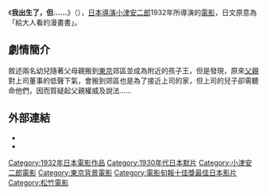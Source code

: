 {{Unreferenced|time=2022-03-02T23:59:59+00:00}}
{{Infobox film
| name               = 我出生了，但……
| image              = <!-- 檔案不存在 I Was Born, But... poster.jpg -->
| writer             = [[伏見晁|伏見晁]]<br />[[小津安二郎|小津安二郎]]
| director           = [[小津安二郎|小津安二郎]]
| starring           = [[齋藤達雄|齋藤達雄]]<br />[[吉川滿子|吉川滿子]]<br />[[菅原秀雄|菅原秀雄]]<br />[[突貫小僧|突貫小僧]]<br />[[坂本武|坂本武]]<br />[[早見照代|早見照代]]<br />[[西村青兒|西村青兒]]<br />[[小藤田正一|小藤田正一]]<br />[[加藤清一|加藤清一]]
| distributor        = [[松竹|松竹]]
| released           = {{Film date|1932|6|3}}
| cinematography = {{link-ja|茂原英雄}}
| runtime            = 100分鐘
| language           = [[默片|默片]] （[[日文|日文]]字幕）
| country            = 日本
}}

《'''我出生了，但……'''》（{{lang-ja|'''大人の見る繪本 生れてはみたけれど'''}}），[[日本|日本]][[導演|導演]][[小津安二郎|小津安二郎]]1932年所導演的[[電影|電影]]，日文原意為「給大人看的漫畫書」。

==劇情簡介==
敘述兩名幼兒隨著父母親搬到[[東京|東京]]郊區並成為附近的孩子王，但是發現，原來[[父親|父親]]對上司董事的低聲下氣，會搬到郊區也是為了接近上司的家，但上司的兒子卻需聽命他們，因而質疑起父親權威及說法……

==外部連結==
* {{imdb title|id=0023634|title=I Was Born, But...}}
* {{Amg movie|139534|I Was Born But...}}

{{小津安二郎|state=expanded}}
{{電影旬報十佳獎最佳日本影片}}
{{DEFAULTSORT:Otona no Miru Ehon Umarete wa Mita Keredo}}
[[Category:1932年日本電影作品|Category:1932年日本電影作品]]
[[Category:1930年代日本默片|Category:1930年代日本默片]]
[[Category:小津安二郎電影|Category:小津安二郎電影]]
[[Category:東京背景電影|Category:東京背景電影]]
[[Category:電影旬報十佳獎最佳日本影片|Category:電影旬報十佳獎最佳日本影片]]
[[Category:松竹電影|Category:松竹電影]]